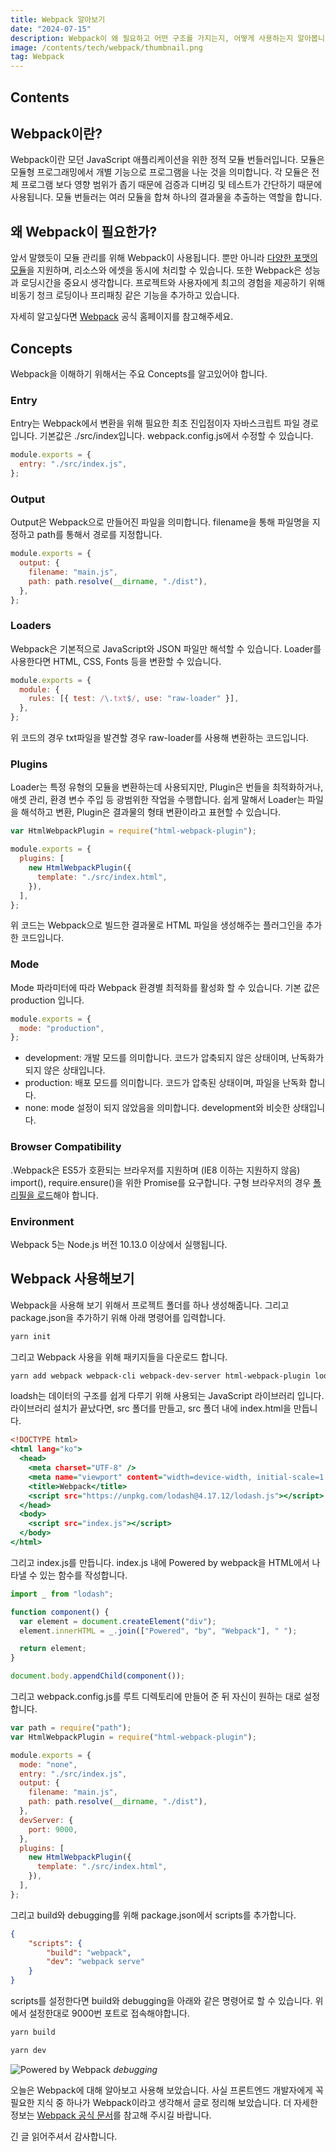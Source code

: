 ```yaml
---
title: Webpack 알아보기
date: "2024-07-15"
description: Webpack이 왜 필요하고 어떤 구조를 가지는지, 어떻게 사용하는지 알아봅니다.
image: /contents/tech/webpack/thumbnail.png
tag: Webpack
---
```


## Contents

## Webpack이란?

Webpack이란 모던 JavaScript 애플리케이션을 위한 정적 모듈 번들러입니다. 모듈은 모듈형 프로그래밍에서 개별 기능으로 프로그램을 나눈 것을 의미합니다. 각 모듈은 전체 프로그램 보다 영향 범위가 좁기 때문에 검증과 디버깅 및 테스트가 간단하기 때문에 사용됩니다. 모듈 번들러는 여러 모듈을 합쳐 하나의 결과물을 추출하는 역할을 합니다.

## 왜 Webpack이 필요한가?

앞서 말했듯이 모듈 관리를 위해 Webpack이 사용됩니다. 뿐만 아니라 [다양한 포맷의 모듈](https://webpack.js.org/concepts/modules/)을 지원하며, 리소스와 에셋을 동시에 처리할 수 있습니다. 또한 Webpack은 성능과 로딩시간을 중요시 생각합니다. 프로젝트와 사용자에게 최고의 경험을 제공하기 위해 비동기 청크 로딩이나 프리패칭 같은 기능을 추가하고 있습니다.

자세히 알고싶다면 [Webpack](https://webpack.js.org/concepts/why-webpack/) 공식 홈페이지를 참고해주세요.

## Concepts

Webpack을 이해하기 위해서는 주요 Concepts를 알고있어야 합니다.

### Entry

Entry는 Webpack에서 변환을 위해 필요한 최초 진입점이자 자바스크립트 파일 경로입니다. 기본값은 ./src/index입니다. webpack.config.js에서 수정할 수 있습니다.

```js:webpack.config.js
module.exports = {
  entry: "./src/index.js",
};
```

### Output

Output은 Webpack으로 만들어진 파일을 의미합니다. filename을 통해 파일명을 지정하고 path를 통해서 경로를 지정합니다.

```js:webpack.config.js
module.exports = {
  output: {
    filename: "main.js",
    path: path.resolve(__dirname, "./dist"),
  },
};
```

### Loaders

Webpack은 기본적으로 JavaScript와 JSON 파일만 해석할 수 있습니다. Loader를 사용한다면 HTML, CSS, Fonts 등을 변환할 수 있습니다.

```js:webpack.config.js
module.exports = {
  module: {
    rules: [{ test: /\.txt$/, use: "raw-loader" }],
  },
};
```

위 코드의 경우 txt파일을 발견할 경우 raw-loader를 사용해 변환하는 코드입니다.

### Plugins

Loader는 특정 유형의 모듈을 변환하는데 사용되지만, Plugin은 번들을 최적화하거나, 애셋 관리, 환경 변수 주입 등 광범위한 작업을 수행합니다. 쉽게 말해서 Loader는 파일을 해석하고 변환, Plugin은 결과물의 형태 변환이라고 표현할 수 있습니다.

```js:webpack.config.js
var HtmlWebpackPlugin = require("html-webpack-plugin");

module.exports = {
  plugins: [
    new HtmlWebpackPlugin({
      template: "./src/index.html",
    }),
  ],
};
```

위 코드는 Webpack으로 빌드한 결과물로 HTML 파일을 생성해주는 플러그인을 추가한 코드입니다.

### Mode

Mode 파라미터에 따라 Webpack 환경별 최적화를 활성화 할 수 있습니다. 기본 값은 production 입니다.

```js:webpack.config.js
module.exports = {
  mode: "production",
};
```

- development: 개발 모드를 의미합니다. 코드가 압축되지 않은 상태이며, 난독화가 되지 않은 상태입니다.
- production: 배포 모드를 의미합니다. 코드가 압축된 상태이며, 파일을 난독화 합니다.
- none: mode 설정이 되지 않았음을 의미합니다. development와 비슷한 상태입니다.

### Browser Compatibility

.Webpack은 ES5가 호환되는 브라우저를 지원하며 (IE8 이하는 지원하지 않음) import(), require.ensure()을 위한 Promise를 요구합니다. 구형 브라우저의 경우 [폴리필을 로드](https://webpack.js.org/guides/shimming/)해야 합니다.

### Environment

Webpack 5는 Node.js 버전 10.13.0 이상에서 실행됩니다.

## Webpack 사용해보기

Webpack을 사용해 보기 위해서 프로젝트 폴더를 하나 생성해줍니다. 그리고 package.json을 추가하기 위해 아래 명령어를 입력합니다.

```bash
yarn init
```

그리고 Webpack 사용을 위해 패키지들을 다운로드 합니다.

```bash
yarn add webpack webpack-cli webpack-dev-server html-webpack-plugin lodash
```

loadsh는 데이터의 구조를 쉽게 다루기 위해 사용되는 JavaScript 라이브러리 입니다. 라이브러리 설치가 끝났다면, src 폴더를 만들고, src 폴더 내에 index.html을 만듭니다.

```html:src/index.html
<!DOCTYPE html>
<html lang="ko">
  <head>
    <meta charset="UTF-8" />
    <meta name="viewport" content="width=device-width, initial-scale=1.0" />
    <title>Webpack</title>
    <script src="https://unpkg.com/lodash@4.17.12/lodash.js"></script>
  </head>
  <body>
    <script src="index.js"></script>
  </body>
</html>
```

그리고 index.js를 만듭니다. index.js 내에 Powered by webpack을 HTML에서 나타낼 수 있는 함수를 작성합니다.

```jsx:src/index.js
import _ from "lodash";

function component() {
  var element = document.createElement("div");
  element.innerHTML = _.join(["Powered", "by", "Webpack"], " ");

  return element;
}

document.body.appendChild(component());
```

그리고 webpack.config.js를 루트 디렉토리에 만들어 준 뒤 자신이 원하는 대로 설정합니다.

```js:webpack.config.js
var path = require("path");
var HtmlWebpackPlugin = require("html-webpack-plugin");

module.exports = {
  mode: "none",
  entry: "./src/index.js",
  output: {
    filename: "main.js",
    path: path.resolve(__dirname, "./dist"),
  },
  devServer: {
    port: 9000,
  },
  plugins: [
    new HtmlWebpackPlugin({
      template: "./src/index.html",
    }),
  ],
};
```

그리고 build와 debugging를 위해 package.json에서 scripts를 추가합니다.

```json:package.json
{
	"scripts": {
	    "build": "webpack",
	    "dev": "webpack serve"
	}
}
```

scripts를 설정한다면 build와 debugging을 아래와 같은 명령어로 할 수 있습니다. 위에서 설정한대로 9000번 포트로 접속해야합니다.

```bash
yarn build
```

```bash
yarn dev
```

![Powered by Webpack](/contents/tech/webpack/test.png) _debugging_

오늘은 Webpack에 대해 알아보고 사용해 보았습니다. 사실 프론트엔드 개발자에게 꼭 필요한 지식 중 하나가 Webpack이라고 생각해서 글로 정리해 보았습니다. 더 자세한 정보는 [Webpack 공식 문서](https://webpack.js.org/)를 참고해 주시길 바랍니다.

긴 글 읽어주셔서 감사합니다.
